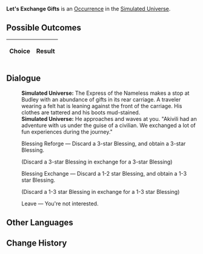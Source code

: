 {{Simulated Universe Event Infobox
|title         = Let's Exchange Gifts
|image         = Random Event Trade.png
|type          =
|domains_su    = Occurrence
|domains_ext   = Occurrence
|domains_swarm = 
|domains_gng   = 
|requirements  =
|prev          = 
|next          = 
|indexRewards  =
|characters    = 
}}
'''Let's Exchange Gifts''' is an [[Simulated Universe/Occurrence|Occurrence]] in the [[Simulated Universe]].

==Possible Outcomes==
{| class="article-table"
!Choice
!Result

|}

<!--
==Gameplay Notes==

-->
==Dialogue==
{{Dialogue Start}}
:'''Simulated Universe:''' The Express of the Nameless makes a stop at Budley with an abundance of gifts in its rear carriage. A traveler wearing a felt hat is leaning against the front of the carriage. His clothes are tattered and his boots mud-stained.
:'''Simulated Universe:''' He approaches and waves at you. "Akivili had an adventure with us under the guise of a civilian. We exchanged a lot of fun experiences during the journey."
:{{DIcon|Star}} Blessing Reforge &mdash; Discard a 3-star Blessing, and obtain a 3-star Blessing.
:;(Discard a 3-star Blessing in exchange for a 3-star Blessing)
:{{DIcon|Star}} Blessing Exchange &mdash; Discard a 1-2 star Blessing, and obtain a 1-3 star Blessing.
:;(Discard a 1-3 star Blessing in exchange for a 1-3 star Blessing)
:{{DIcon|Star}} Leave &mdash; You're not interested.
{{Dialogue End}}

==Other Languages==
{{Other Languages
|en   = Let's Exchange Gifts
|zhs  = 来交换礼物吧
|zht  = 來交換禮物吧
|ja   = プレゼントを{{Rubi|交換|こうかん}}しようよ
|ko   = 선물 교환하자
|es   = ¡Intercambiemos regalos!
|fr   = Échange de cadeaux
|ru   = Обмен подарками
|th   = มาแลกของขวัญกันเถอะ
|vi   = Đến Đổi Quà Nào
|de   = Gabentausch
|id   = Ayo Tukaran Hadiah
|pt   = Vamos Trocar Presentes
}}

==Change History==
{{Change History|<!--unknown-->}}
